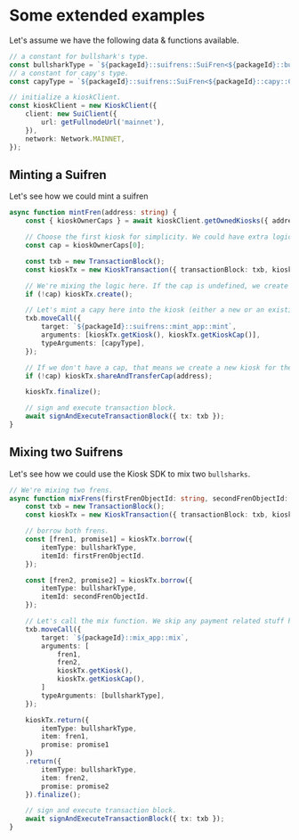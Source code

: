 # Some extended examples

Let's assume we have the following data & functions available.

```typescript
// a constant for bullshark's type.
const bullsharkType = `${packageId}::suifrens::SuiFren<${packageId}::bullshark::Bullshark>`;
// a constant for capy's type.
const capyType = `${packageId}::suifrens::SuiFren<${packageId}::capy::Capy>`;

// initialize a kioskClient.
const kioskClient = new KioskClient({
	client: new SuiClient({
		url: getFullnodeUrl('mainnet'),
	}),
	network: Network.MAINNET,
});
```

## Minting a Suifren

Let's see how we could mint a suifren

```typescript
async function mintFren(address: string) {
	const { kioskOwnerCaps } = await kioskClient.getOwnedKiosks({ address });

	// Choose the first kiosk for simplicity. We could have extra logic here (e.g. let the user choose, pick a personal one, etc).
	const cap = kioskOwnerCaps[0];

	const txb = new TransactionBlock();
	const kioskTx = new KioskTransaction({ transactionBlock: txb, kioskClient, cap });

	// We're mixing the logic here. If the cap is undefined, we create a new kiosk.
	if (!cap) kioskTx.create();

	// Let's mint a capy here into the kiosk (either a new or an existing one).
	txb.moveCall({
		target: `${packageId}::suifrens::mint_app::mint`,
		arguments: [kioskTx.getKiosk(), kioskTx.getKioskCap()],
		typeArguments: [capyType],
	});

	// If we don't have a cap, that means we create a new kiosk for the user in this flow.
	if (!cap) kioskTx.shareAndTransferCap(address);

	kioskTx.finalize();

	// sign and execute transaction block.
	await signAndExecuteTransactionBlock({ tx: txb });
}
```

## Mixing two Suifrens

Let's see how we could use the Kiosk SDK to mix two `bullsharks`.

```typescript
// We're mixing two frens.
async function mixFrens(firstFrenObjectId: string, secondFrenObjectId: string, cap: KioskOwnerCap) {
    const txb = new TransactionBlock();
    const kioskTx = new KioskTransaction({ transactionBlock: txb, kioskClient, cap });

    // borrow both frens.
    const [fren1, promise1] = kioskTx.borrow({
        itemType: bullsharkType,
        itemId: firstFrenObjectId.
    });

    const [fren2, promise2] = kioskTx.borrow({
        itemType: bullsharkType,
        itemId: secondFrenObjectId.
    });

    // Let's call the mix function. We skip any payment related stuff here.
    txb.moveCall({
        target: `${packageId}::mix_app::mix`,
        arguments: [
            fren1,
            fren2,
            kioskTx.getKiosk(),
            kioskTx.getKioskCap(),
        ]
        typeArguments: [bullsharkType],
    });

    kioskTx.return({
        itemType: bullsharkType,
        item: fren1,
        promise: promise1
    })
    .return({
        itemType: bullsharkType,
        item: fren2,
        promise: promise2
    }).finalize();

    // sign and execute transaction block.
    await signAndExecuteTransactionBlock({ tx: txb });
}
```
